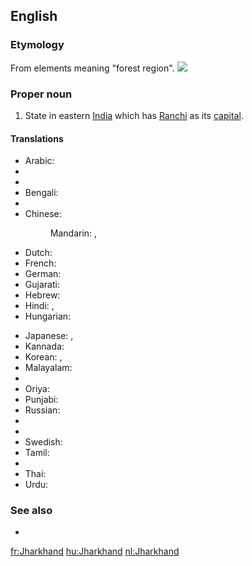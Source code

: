 ==English==
{{wikipedia}}

===Etymology===
From elements meaning "forest region".
[[Image:Jharkhand in India (disputed hatched).svg|thumb|]]
===Proper noun===
{{en-proper noun}}

# State in eastern [[India]] which has [[Ranchi]] as its [[capital]].

====Translations====
{{trans-top|state in eastern India}}
* Arabic: {{t-|ar|جهارخاند|m|tr=jarkhaand}}
* {{trreq|Armenian}}
* {{trreq|Assamese}}
* Bengali: {{t-|bn|ঝাড়খণ্ড|sc=Beng}}
* {{trreq|Chhattisgarhi}}
* Chinese:
*: Mandarin: {{t|cmn|恰爾康得邦|sc=Hani}},  {{t|cmn|恰尔康得邦|tr=Qià'ěrkāngde-bāng|sc=Hani}}
* Dutch: {{t+|nl|Jharkhand}}
* French: {{t+|fr|Jharkhand|m}}
* German: {{t-|de|Jharkhand|n}}
* Gujarati: {{t|gu|ઝારખંડ|sc=Gujr}}
* Hebrew: {{t-|he|ג'הרקאנד}}
* Hindi: {{t-|hi|झारखंड|tr=jhārkhaṇḍ}},  {{t+|hi|झारखण्ड|tr=jhārkhaṇḍ}}
* Hungarian: {{t+|hu|Dzshárkhand}}
{{trans-mid}}
* Japanese: {{t-|ja|ジャールカンド州|tr=Jārukando-shū}},  {{t-|ja|ジャールカンド|tr=Jārukando}}
* Kannada: {{t|kn|ಝಾರ್ಖಂಡ್|sc=Knda}}
* Korean: {{t|ko|자르칸드 주|sc=Kore}}, {{t|ko|자르칸드|sc=Kore}}
* Malayalam: {{t|ml|ഝാർഖണ്ഡ്‌|sc=Mlym}}
* {{trreq|Marathi}}
* Oriya: {{t|or|ଝାଡ଼ଖଣ୍ଡ|sc=Orya}}
* Punjabi: {{t|pa|ਝਾਰਖੰਡ|sc=Guru}}
* Russian: {{t-|ru|Джаркханд|m|tr=Džarkxánd}}
* {{trreq|Santali}}
* {{trreq|Sikkimese}}
* Swedish: {{t-|sv|Jharkhand}}
* Tamil: {{t|ta|சார்க்கண்ட்|sc=Taml}}
* {{trreq|Telugu}}
* Thai: {{t-|th|รัฐฌาร์ขัณฑ์|tr=rát chaa-kăn}}
* Urdu: {{t-|ur|جھارکھنڈ}}
{{trans-bottom}}

===See also===
* {{list|en|states of India}}


[[fr:Jharkhand]]
[[hu:Jharkhand]]
[[nl:Jharkhand]]